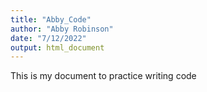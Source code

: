 ```yaml
---
title: "Abby_Code"
author: "Abby Robinson"
date: "7/12/2022"
output: html_document
---
```


This is my document to practice writing code 

```r

```

